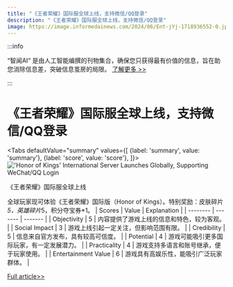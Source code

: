 ```yaml
---
title: "《王者荣耀》国际服全球上线，支持微信/QQ登录"
description: "《王者荣耀》国际服全球上线，支持微信/QQ登录"
image: https://image.informedainews.com/2024/06/Ent-jYj-1718936552-0.jpg
---
```



:::info

“智闻AI“ 是由人工智能编撰的刊物集合，确保您只获得最有价值的信息，旨在助您消除信息差，突破信息茧房的局限。  [了解更多 >>](/)

:::

# 《王者荣耀》国际服全球上线，支持微信/QQ登录


<Tabs
	defaultValue="summary"
	values={[
	{label: 'summary', value: 'summary'},
	{label: 'score', value: 'score'},
]}>
<TabItem value="summary">
<img
  src="https://image.informedainews.com/2024/06/Ent-jYj-1718936552-0.jpg"
  alt="'Honor of Kings' International Server Launches Globally, Supporting WeChat/QQ Login"
/>



《王者荣耀》国际服全球上线

全球玩家现可体验《王者荣耀》国际版（Honor of Kings）。特别奖励：皮肤碎片*5，英雄碎片*5，积分夺宝券*1。
</TabItem>
<TabItem value="score">
	| Scores     | Value   | Explanation |
	| -------- | ------- | ------- |
	| Objectivity  | 5    | 内容提供了游戏上线的信息和特色，较为客观。    |
	| Social Impact | 3     | 游戏上线引起一定关注，但影响范围有限。    |
	| Credibility    | 5    | 信息来自官方发布，具有较高可信度。    |
	| Potential    | 4    | 游戏可能吸引更多国际玩家，有一定发展潜力。    |
	| Practicality    | 4    | 游戏支持多语言和账号继承，便于玩家使用。    |
	| Entertainment Value    | 6    | 游戏具有高娱乐性，能吸引广泛玩家群体。    |
</TabItem>
</Tabs>

[Full article>>](https://www.cnbeta.com.tw/articles/game/1435543.htm)

